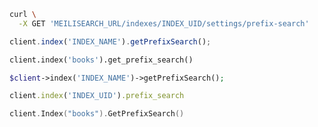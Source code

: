 <CodeGroup>

```bash cURL
curl \
  -X GET 'MEILISEARCH_URL/indexes/INDEX_UID/settings/prefix-search'
```

```javascript JS
client.index('INDEX_NAME').getPrefixSearch();
```

```python Python
client.index('books').get_prefix_search()
```

```php PHP
$client->index('INDEX_NAME')->getPrefixSearch();
```

```ruby Ruby
client.index('INDEX_UID').prefix_search
```

```go Go
client.Index("books").GetPrefixSearch()
```
</CodeGroup>